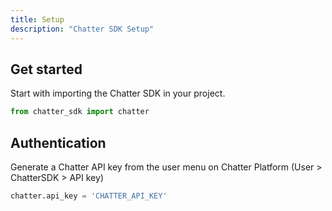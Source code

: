 ```yaml
---
title: Setup
description: "Chatter SDK Setup"
---
```


## Get started

Start with importing the Chatter SDK in your project.

```python
from chatter_sdk import chatter
```

## Authentication

Generate a Chatter API key from the user menu on Chatter Platform (User > ChatterSDK > API key)

```python
chatter.api_key = 'CHATTER_API_KEY'
```